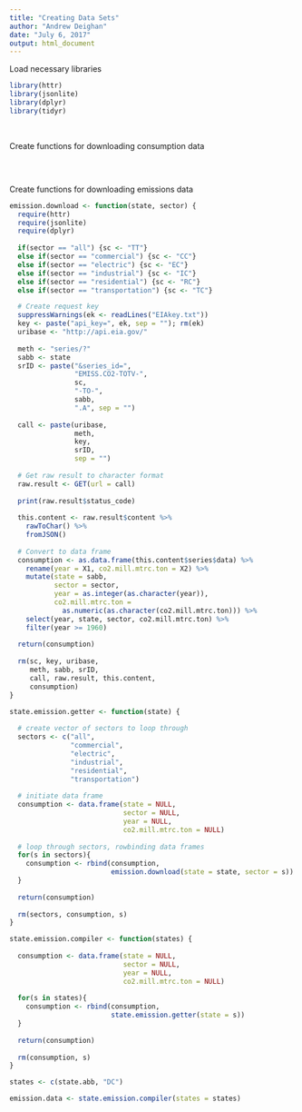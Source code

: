 ```yaml
---
title: "Creating Data Sets"
author: "Andrew Deighan"
date: "July 6, 2017"
output: html_document
---
```


  Load necessary libraries
```r
library(httr)
library(jsonlite)
library(dplyr)
library(tidyr)
```

<br>

  Create functions for downloading consumption data
```r


```

<br>

  Create functions for downloading emissions data
```r
emission.download <- function(state, sector) {
  require(httr)
  require(jsonlite)
  require(dplyr)
  
  if(sector == "all") {sc <- "TT"}
  else if(sector == "commercial") {sc <- "CC"}
  else if(sector == "electric") {sc <- "EC"}
  else if(sector == "industrial") {sc <- "IC"}
  else if(sector == "residential") {sc <- "RC"}
  else if(sector == "transportation") {sc <- "TC"}

  # Create request key  
  suppressWarnings(ek <- readLines("EIAkey.txt"))
  key <- paste("api_key=", ek, sep = ""); rm(ek)
  uribase <- "http://api.eia.gov/"
  
  meth <- "series/?"
  sabb <- state
  srID <- paste("&series_id=", 
                "EMISS.CO2-TOTV-",
                sc,
                "-TO-",
                sabb, 
                ".A", sep = "")
  
  call <- paste(uribase,
                meth,
                key,
                srID,
                sep = "")
  
  # Get raw result to character format 
  raw.result <- GET(url = call)
  
  print(raw.result$status_code)
  
  this.content <- raw.result$content %>% 
    rawToChar() %>%
    fromJSON()
  
  # Convert to data frame
  consumption <- as.data.frame(this.content$series$data) %>%
    rename(year = X1, co2.mill.mtrc.ton = X2) %>%
    mutate(state = sabb,
           sector = sector,
           year = as.integer(as.character(year)), 
           co2.mill.mtrc.ton = 
             as.numeric(as.character(co2.mill.mtrc.ton))) %>%
    select(year, state, sector, co2.mill.mtrc.ton) %>%
    filter(year >= 1960) 
  
  return(consumption)
  
  rm(sc, key, uribase, 
     meth, sabb, srID, 
     call, raw.result, this.content, 
     consumption)
}

state.emission.getter <- function(state) {
  
  # create vector of sectors to loop through
  sectors <- c("all",
               "commercial",
               "electric",
               "industrial",
               "residential",
               "transportation")
  
  # initiate data frame
  consumption <- data.frame(state = NULL,
                            sector = NULL,
                            year = NULL,
                            co2.mill.mtrc.ton = NULL)
  
  # loop through sectors, rowbinding data frames
  for(s in sectors){
    consumption <- rbind(consumption,
                         emission.download(state = state, sector = s))
  }
  
  return(consumption)
  
  rm(sectors, consumption, s)
}

state.emission.compiler <- function(states) {
  
  consumption <- data.frame(state = NULL,
                            sector = NULL,
                            year = NULL,
                            co2.mill.mtrc.ton = NULL)
  
  for(s in states){
    consumption <- rbind(consumption,
                         state.emission.getter(state = s))
  }
  
  return(consumption)
  
  rm(consumption, s)
}

states <- c(state.abb, "DC")

emission.data <- state.emission.compiler(states = states)
```